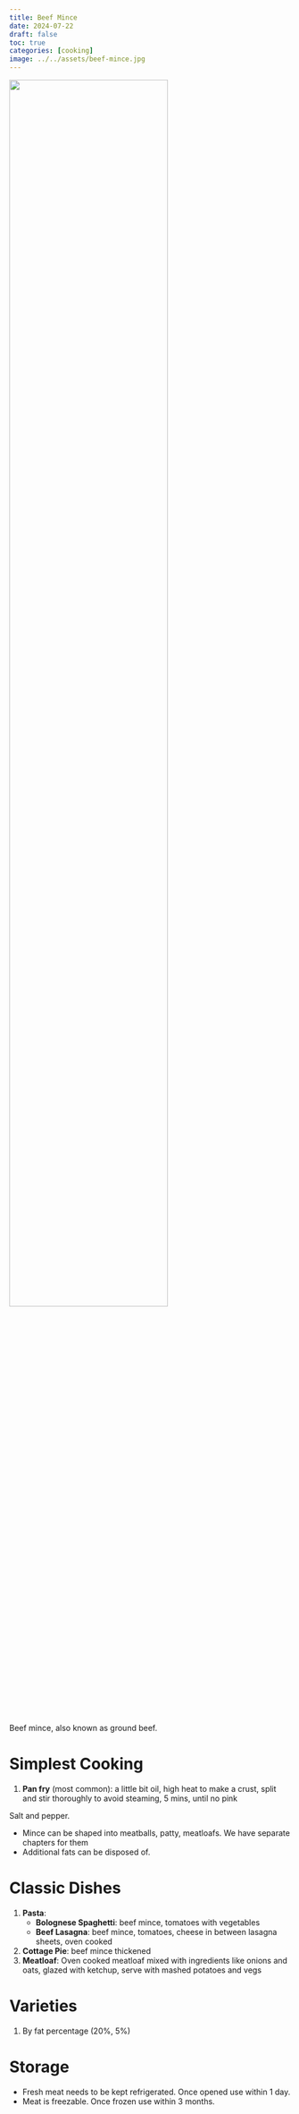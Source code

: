 ```yaml
---
title: Beef Mince
date: 2024-07-22
draft: false
toc: true
categories: [cooking]
image: ../../assets/beef-mince.jpg
---
```


![](../../assets/beef-mince.ipg){fig-align="center" width=75%}

Beef mince, also known as ground beef.


# Simplest Cooking

1. **Pan fry** (most common): a little bit oil, high heat to make a crust, split and stir thoroughly to avoid steaming, 5 mins, until no pink



::: {.callout-note title="Condiment"}
Salt and pepper.
:::

::: {.callout-tip title="Cooking Tips"}
- Mince can be shaped into meatballs, patty, meatloafs. We have separate chapters for them
- Additional fats can be disposed of.
:::

# Classic Dishes


1. **Pasta**:
   - **Bolognese Spaghetti**: beef mince, tomatoes with vegetables
   - **Beef Lasagna**: beef mince, tomatoes, cheese in between lasagna sheets, oven cooked
2. **Cottage Pie**: beef mince thickened
3. **Meatloaf**: Oven cooked meatloaf mixed with ingredients like onions and oats, glazed with ketchup, serve with mashed potatoes and vegs

# Varieties

1. By fat percentage (20%, 5%)


# Storage

-  Fresh meat needs to be kept refrigerated. Once opened use within 1 day.
- Meat is freezable. Once frozen use within 3 months.
